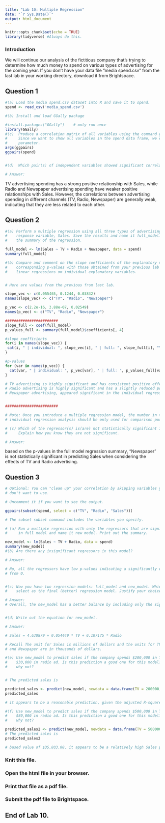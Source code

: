 ```yaml
---
title: "Lab 10: Multiple Regression"
date: "`r Sys.Date()`"
output: html_document
---
```


```r
knitr::opts_chunk$set(echo = TRUE)
library(tidyverse) #Always do this.

```

### Introduction

We will continue our analysis of the fictitious company that’s trying to determine how much
money to spend on various types of advertising for the coming year. If you don’t have your data
file ”media spend.csv” from the last lab in your working directory, download it from Brightspace.

## Question 1

```r

#(a) Load the media spend.csv dataset into R and save it to spend.
spend <- read_csv('media_spend.csv')

#(b) Install and load GGally package

#install.packages("GGally")    # only run once
library(GGally)
#(c)  Produce a correlation matrix of all variables using the command ggpairs(parameters).
#     Since we want to show all variables in the spend data frame, we can input spend as the
#     parameter.
args(ggpairs)
ggpairs(spend)


#(d)  Which pair(s) of independent variables showed significant correlation (+ or -)?

# Answer: 


```
TV advertising spending has a strong positive relationship with Sales, while Radio and Newspaper advertising spending have weaker positive relationships with Sales. However, the correlations between advertising spending in different channels (TV, Radio, Newspaper) are generally weak, indicating that they are less related to each other.

## Question 2

```r

#(a) Perform a multiple regression using all three types of advertising vs the 
#    response variable, Sales. Save the results and name it full_model. Print out
#    the summary of the regression.

full_model <- lm(Sales ~ TV + Radio + Newspaper, data = spend)
summary(full_model)

#(b) Compare and comment on the slope coefficients of the explanatory variables and their
#    corresponding p-values with those obtained from your previous lab when you performed
#    linear regressions on individual explanatory variables.


# Here are values from the previous from last lab.

slope_vec <- c(0.055465, 0.1244, 0.03832)
names(slope_vec) <- c("TV", "Radio", "Newspaper")

p_vec <- c(2.2e-16, 3.88e-07, 0.02549)
names(p_vec) <- c("TV", "Radio", "Newspaper")

########################
slope_full <- coef(full_model)
p_values_full <- summary(full_model)$coefficients[, 4]

#slope coefficients
for(i in names(slope_vec)) {
 cat(i, " | individual: ", slope_vec[i], " | full: ", slope_full[i], "\n")
}

#p-values
for (var in names(p_vec)) {
  cat(var, " | individual: ", p_vec[var], " | full: ", p_values_full[var], "\n")
}

# TV advertising is highly significant and has consistent positive effect on Sales.
# Radio advertising is highly significant and has a slightly reduced positive effect on Sales.
# Newspaper advertising, appeared significant in the individual regression, becomes insignificant when considering other advertising types. 


########################

# Note: Once you introduce a multiple regression model, the number in the
# individual regression analysis should be only used for comparison purpose.

# (c) Which of the regressor(s) is(are) not statistically significant in the full model?
#     Explain how you know they are not significant.

# Answer: 

```
based on the p-values in the full model regression summary, "Newspaper" is not statistically significant in predicting Sales when considering the effects of TV and Radio advertising. 

## Question 3

```r

# Optional: You can "clean up" your correlation by skipping variables you
# don't want to use.

# Uncomment it if you want to see the output.

ggpairs(subset(spend, select = c("TV", "Radio", "Sales")))

# The subset subset command includes the variables you specify.

# (a) Run a multiple regression with only the regressors that are significant 
#     in full model and name it new model. Print out the summary.

new_model <- lm(Sales ~ TV + Radio, data = spend)
summary(new_model)
#(b) Are there any insignificant regressors in this model?

# Answer: 

# No, all the regressors have low p-values indicating a significantly different coefficient
# from 0. 


#(c) Now you have two regression models: full_model and new_model. Which one will you
#    select as the final (better) regression model. Justify your choice.

# Answer:
# Overall, the new_model has a better balance by including only the significant predictors "TV" and "Radio," making it a better choice for explaining the variability in Sales while avoiding potential issues associated with non-significant predictors.


#(d) Write out the equation for new_model.

# Answer: 

# Sales = 4.630879 + 0.054449 * TV + 0.107175 * Radio

# Recall The unit for Sales is millions of dollars and the units for TV, Radio, 
# and Newspaper are in thousands of dollars. 

#(e) Use new_model to predict sales if the company spends $200,000 in TV ad and 
#    $30,000 in radio ad. Is this prediction a good one for this model? Why or 
#    why not?


# The predicted sales is 

predicted_sales <- predict(new_model, newdata = data.frame(TV = 200000, Radio = 30000))
predicted_sales

# it appears to be a reasonable prediction, given the adjusted R-squared value of 0.9016 in the new_model.

#(f) Use new_model to predict sales if the company spends $500,000 in TV ad and 
#    $80,000 in radio ad. Is this prediction a good one for this model? Why or 
#    why not?

predicted_sales2 <- predict(new_model, newdata = data.frame(TV = 500000, Radio = 80000))
# The predicted sales is 
predicted_sales2

# based value of $35,803.08, it appears to be a relatively high Sales prediction given the spending amounts of $500,000 on TV ads and $80,000 on Radio ads.


```
### Knit this file. 

### Open the html file in your browser.

### Print that file as a pdf file.

### Submit the pdf file to Brightspace.

## End of Lab 10.

